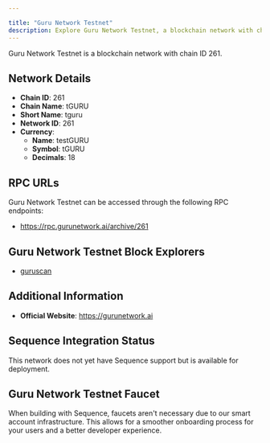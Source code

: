```yaml
---

title: "Guru Network Testnet"
description: Explore Guru Network Testnet, a blockchain network with chain ID 261. Learn about its native currency, testGURU, and how to interact with the network.
---
```




Guru Network Testnet is a blockchain network with chain ID 261.

## Network Details

- **Chain ID**: 261
- **Chain Name**: tGURU
- **Short Name**: tguru
- **Network ID**: 261
- **Currency**: 
  - **Name**: testGURU
  - **Symbol**: tGURU
  - **Decimals**: 18

## RPC URLs

Guru Network Testnet can be accessed through the following RPC endpoints:

- https://rpc.gurunetwork.ai/archive/261

## Guru Network Testnet Block Explorers

- [guruscan](https://scan.gurunetwork.ai)

## Additional Information

- **Official Website**: https://gurunetwork.ai

## Sequence Integration Status

This network does not yet have Sequence support but is available for deployment.

## Guru Network Testnet Faucet

When building with Sequence, faucets aren't necessary due to our smart account infrastructure. This allows for a smoother onboarding process for your users and a better developer experience.
